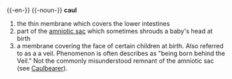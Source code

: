 {{-en-}}
{{-noun-}}
'''caul'''
#the thin membrane which covers the lower intestines
#part of the [[amniotic sac]] which sometimes shrouds a baby's head at birth
#a membrane covering the face of certain children at birth. Also referred to as a a veil. Phenomenon is often describes as "being born behind the Veil." Not the commonly misunderstood remnant of the amniotic sac (see [[Caulbearer]]).
